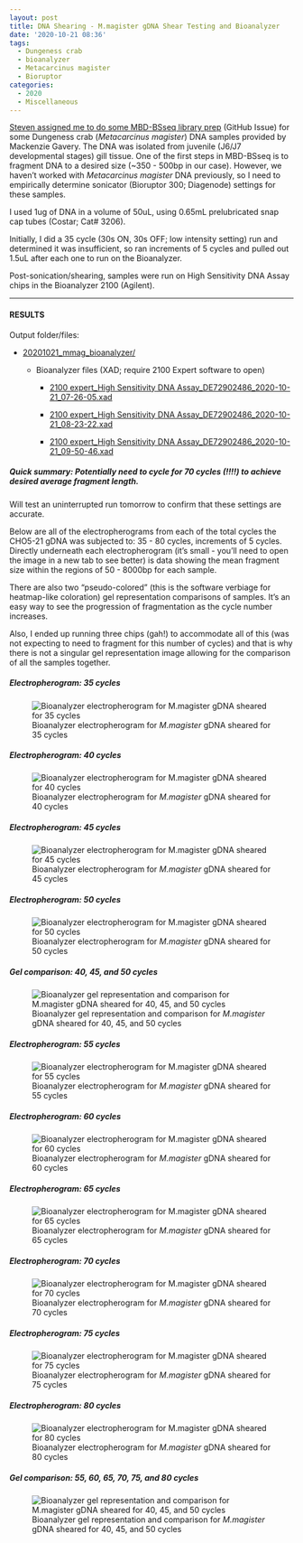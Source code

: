 ```yaml
---
layout: post
title: DNA Shearing - M.magister gDNA Shear Testing and Bioanalyzer
date: '2020-10-21 08:36'
tags:
  - Dungeness crab
  - bioanalyzer
  - Metacarcinus magister
  - Bioruptor
categories:
  - 2020
  - Miscellaneous
---
```

[Steven assigned me to do some MBD-BSseq library prep](https://github.com/RobertsLab/resources/issues/990) (GitHub Issue) for some Dungeness crab (_Metacarcinus magister_) DNA samples provided by Mackenzie Gavery. The DNA was isolated from juvenile (J6/J7 developmental stages) gill tissue. One of the first steps in MBD-BSseq is to fragment DNA to a desired size (~350 - 500bp in our case). However, we haven't worked with _Metacarcinus magister_ DNA previously, so I need to empirically determine sonicator (Bioruptor 300; Diagenode) settings for these samples.

I used 1ug of DNA in a volume of 50uL, using 0.65mL prelubricated snap cap tubes (Costar; Cat# 3206).

Initially, I did a 35 cycle (30s ON, 30s OFF; low intensity setting) run and determined it was insufficient, so ran increments of 5 cycles and pulled out 1.5uL after each one to run on the Bioanalyzer.

Post-sonication/shearing, samples were run on High Sensitivity DNA Assay chips in the Bioanalyzer 2100 (Agilent).


---

#### RESULTS

Output folder/files:

- [20201021_mmag_bioanalyzer/](https://gannet.fish.washington.edu/Atumefaciens/20201021_mmag_bioanalyzer/)

  - Bioanalyzer files (XAD; require 2100 Expert software to open)

	  - [2100 expert_High Sensitivity DNA Assay_DE72902486_2020-10-21_07-26-05.xad](https://gannet.fish.washington.edu/Atumefaciens/20201021_mmag_bioanalyzer/2100 expert_High Sensitivity DNA Assay_DE72902486_2020-10-21_07-26-05.xad)

    - [2100 expert_High Sensitivity DNA Assay_DE72902486_2020-10-21_08-23-22.xad](https://gannet.fish.washington.edu/Atumefaciens/20201021_mmag_bioanalyzer/2100 expert_High Sensitivity DNA Assay_DE72902486_2020-10-21_08-23-22.xad)

    - [2100 expert_High Sensitivity DNA Assay_DE72902486_2020-10-21_09-50-46.xad](https://gannet.fish.washington.edu/Atumefaciens/20201021_mmag_bioanalyzer/2100 expert_High Sensitivity DNA Assay_DE72902486_2020-10-21_09-50-46.xad)

##### Quick summary: Potentially need to cycle for 70 cycles (!!!!) to achieve desired average fragment length.

Will test an uninterrupted run tomorrow to confirm that these settings are accurate.


Below are all of the electropherograms from each of the total cycles the CHO5-21 gDNA was subjected to: 35 - 80 cycles, increments of 5 cycles. Directly underneath each electropherogram (it's small - you'll need to open the image in a new tab to see better) is data showing the mean fragment size within the regions of 50 - 8000bp for each sample.

There are also two "pseudo-colored" (this is the software verbiage for heatmap-like coloration) gel representation comparisons of samples. It's an easy way to see the progression of fragmentation as the cycle number increases.

Also, I ended up running three chips (gah!) to accommodate all of this (was not expecting to need to fragment for this number of cycles) and that is why there is not a singular gel representation image allowing for the comparison of all the samples together.


##### Electropherogram: 35 cycles

![Bioanalyzer electropherogram for _M.magister_ gDNA sheared for 35 cycles](https://gannet.fish.washington.edu/Atumefaciens/20201021_mmag_bioanalyzer/20201021_mmag_bioanalyzer_electropherogram_CHO5-21_shear-35-cycles.jpg)


##### Electropherogram: 40 cycles

![Bioanalyzer electropherogram for _M.magister_ gDNA sheared for 40 cycles](https://gannet.fish.washington.edu/Atumefaciens/20201021_mmag_bioanalyzer/20201021_mmag_bioanalyzer_electropherogram_CHO5-21_shear-40-cycles.JPG)


##### Electropherogram: 45 cycles

![Bioanalyzer electropherogram for _M.magister_ gDNA sheared for 45 cycles](https://gannet.fish.washington.edu/Atumefaciens/20201021_mmag_bioanalyzer/20201021_mmag_bioanalyzer_electropherogram_CHO5-21_shear-45-cycles.JPG)

##### Electropherogram: 50 cycles

![Bioanalyzer electropherogram for _M.magister_ gDNA sheared for 50 cycles](https://gannet.fish.washington.edu/Atumefaciens/20201021_mmag_bioanalyzer/20201021_mmag_bioanalyzer_electropherogram_CHO5-21_shear-50-cycles.JPG)


##### Gel comparison: 40, 45, and 50 cycles

![Bioanalyzer gel representation and comparison for _M.magister_ gDNA sheared for 40, 45, and 50 cycles](https://gannet.fish.washington.edu/Atumefaciens/20201021_mmag_bioanalyzer/20201021_mmag_bioanalyzer_gel_CHO5-21_shear-40-45-50-cycles.jpg)


##### Electropherogram: 55 cycles

![Bioanalyzer electropherogram for _M.magister_ gDNA sheared for 55 cycles](https://gannet.fish.washington.edu/Atumefaciens/20201021_mmag_bioanalyzer/20201021_mmag_bioanalyzer_electropherogram_CHO5-21_shear-55-cycles.JPG)


##### Electropherogram: 60 cycles

![Bioanalyzer electropherogram for _M.magister_ gDNA sheared for 60 cycles](https://gannet.fish.washington.edu/Atumefaciens/20201021_mmag_bioanalyzer/20201021_mmag_bioanalyzer_electropherogram_CHO5-21_shear-60-cycles.JPG)

##### Electropherogram: 65 cycles

![Bioanalyzer electropherogram for _M.magister_ gDNA sheared for 65 cycles](https://gannet.fish.washington.edu/Atumefaciens/20201021_mmag_bioanalyzer/20201021_mmag_bioanalyzer_electropherogram_CHO5-21_shear-65-cycles.JPG)


##### Electropherogram: 70 cycles

![Bioanalyzer electropherogram for _M.magister_ gDNA sheared for 70 cycles](https://gannet.fish.washington.edu/Atumefaciens/20201021_mmag_bioanalyzer/20201021_mmag_bioanalyzer_electropherogram_CHO5-21_shear-70-cycles.JPG)


##### Electropherogram: 75 cycles

![Bioanalyzer electropherogram for _M.magister_ gDNA sheared for 75 cycles](https://gannet.fish.washington.edu/Atumefaciens/20201021_mmag_bioanalyzer/20201021_mmag_bioanalyzer_electropherogram_CHO5-21_shear-75-cycles.JPG)


##### Electropherogram: 80 cycles

![Bioanalyzer electropherogram for _M.magister_ gDNA sheared for 80 cycles](https://gannet.fish.washington.edu/Atumefaciens/20201021_mmag_bioanalyzer/20201021_mmag_bioanalyzer_electropherogram_CHO5-21_shear-80-cycles.JPG)

##### Gel comparison: 55, 60, 65, 70, 75, and 80 cycles

![Bioanalyzer gel representation and comparison for _M.magister_ gDNA sheared for 40, 45, and 50 cycles](https://gannet.fish.washington.edu/Atumefaciens/20201021_mmag_bioanalyzer/20201021_mmag_bioanalyzer_gel_CHO5-21_shear-55-60-65-70-75-80-cycles.JPG)
